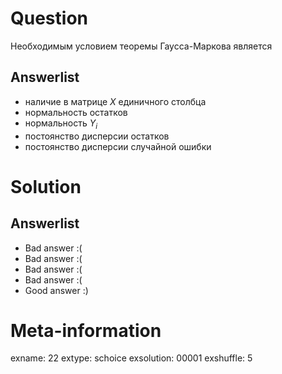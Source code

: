 Question
========
Необходимым условием теоремы Гаусса-Маркова является


Answerlist
----------
*  наличие в матрице $X$ единичного столбца
*  нормальность остатков
*  нормальность $Y_i$
*  постоянство дисперсии остатков
*  постоянство дисперсии случайной ошибки

Solution
========

Answerlist
----------
*  Bad answer :(
*  Bad answer :(
*  Bad answer :(
*  Bad answer :(
*  Good answer :)

Meta-information
================
exname: 22
extype: schoice
exsolution: 00001
exshuffle: 5
